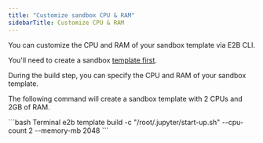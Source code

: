 ---
title: "Customize sandbox CPU & RAM"
sidebarTitle: Customize CPU & RAM
---

You can customize the CPU and RAM of your sandbox template via E2B CLI.

You'll need to create a sandbox [template first](/sandbox-template).

During the build step, you can specify the CPU and RAM of your sandbox template.

The following command will create a sandbox template with 2 CPUs and 2GB of RAM.

<CodeGroup>
```bash  Terminal
e2b template build -c "/root/.jupyter/start-up.sh" --cpu-count 2 --memory-mb 2048
```
</CodeGroup>
